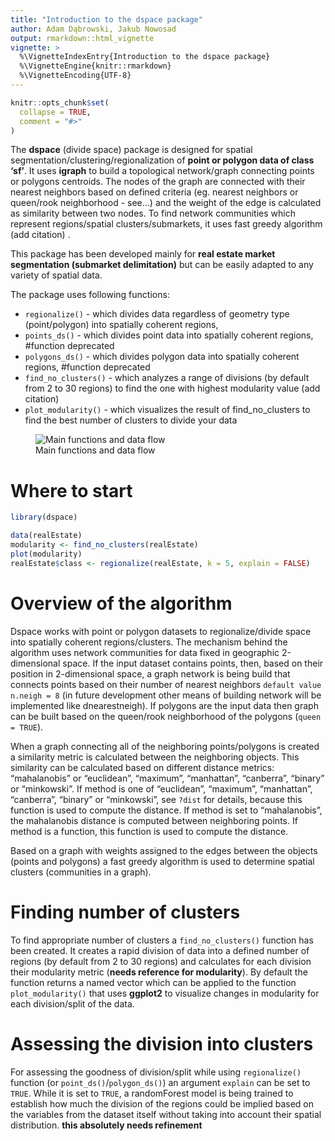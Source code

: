 ```yaml
---
title: "Introduction to the dspace package"
author: Adam Dąbrowski, Jakub Nowosad
output: rmarkdown::html_vignette
vignette: >
  %\VignetteIndexEntry{Introduction to the dspace package}
  %\VignetteEngine{knitr::rmarkdown}
  %\VignetteEncoding{UTF-8}
---
```


```r
knitr::opts_chunk$set(
  collapse = TRUE,
  comment = "#>"
)
```

The **dspace** (divide space) package is designed for spatial segmentation/clustering/regionalization of **point or polygon data of class 'sf'**.
It uses **igraph** to build a topological network/graph connecting points or polygons centroids.
The nodes of the graph are connected with their nearest neighbors based on defined criteria (eg. nearest neighbors or queen/rook neighborhood - see...) and the weight of the edge is calculated as similarity between two nodes.
To find network communities which represent regions/spatial clusters/submarkets, it uses fast greedy algorithm (add citation) .

This package has been developed mainly for **real estate market segmentation (submarket delimitation)** but can be easily adapted to any variety of spatial data.

The package uses following functions:

 * `regionalize()` - which divides data regardless of geometry type (point/polygon) into spatially coherent regions,
 * `points_ds()` - which divides point data into spatially coherent regions, #function deprecated
 * `polygons_ds()` - which divides polygon data into spatially coherent regions, #function deprecated
 * `find_no_clusters()` - which analyzes a range of divisions (by default from 2 to 30 regions) to find the one with highest modularity value (add citation)
 * `plot_modularity()` - which visualizes the result of find_no_clusters to find the best number of clusters to divide your data

![Main functions and data flow](images/dspace.png)


# Where to start

```r
library(dspace)
```

```r
data(realEstate)
modularity <- find_no_clusters(realEstate)
plot(modularity)
realEstate$class <- regionalize(realEstate, k = 5, explain = FALSE)
```

# Overview of the algorithm

Dspace works with point or polygon datasets to regionalize/divide space into spatially coherent regions/clusters.
The mechanism behind the algorithm uses network communities for data fixed in geographic 2-dimensional space.
If the input dataset contains points, then, based on their position in 2-dimensional space, a graph network is being build that connects points based on their number of nearest neighbors `default value n.neigh = 8` (in future development other means of building network will be implemented like dnearestneigh).
If polygons are the input data then graph can be built based on the queen/rook neighborhood of the polygons (`queen = TRUE`).

When a graph connecting all of the neighboring points/polygons is created a similarity metric is calculated between the neighboring objects. 
This similarity can be calculated based on different distance metrics: "mahalanobis" or "euclidean", "maximum", "manhattan", "canberra", "binary" or "minkowski". 
If method is one of "euclidean", "maximum", "manhattan", "canberra", "binary" or "minkowski", see `?dist` for details, because this function is used to compute the distance. 
If method is set to "mahalanobis", the mahalanobis distance is computed between neighboring points. 
If method is a function, this function is used to compute the distance.

Based on  a graph with weights assigned to the edges between the objects (points and polygons) a fast greedy algorithm is used to determine spatial clusters (communities in a graph).
 
# Finding number of clusters

To find appropriate number of clusters a `find_no_clusters()` function has been created.
It creates a rapid division of data into a defined number of regions (by default from 2 to 30 regions) and calculates for each division their modularity metric (**needs reference for modularity**).
By default the function returns a named vector which can be applied to the function `plot_modularity()` that uses **ggplot2** to visualize changes in modularity for each division/split of the data.

# Assessing the division into clusters

For assessing the goodness of division/split while using `regionalize()` function (or `point_ds()`/`polygon_ds()`) an argument `explain` can be set to `TRUE`. 
While it is set to `TRUE`, a randomForest model is being trained to establish how much the division of the regions could be implied based on the variables from the dataset itself without taking into account their spatial distribution. **this absolutely needs refinement**
